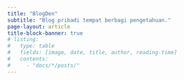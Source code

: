 ```yaml
---
title: "BlogDen"
subtitle: "Blog pribadi tempat berbagi pengetahuan."
page-layout: article
title-block-banner: true
# listing:
#   type: table
#   fields: [image, date, title, author, reading-time]
#   contents: 
#     - "docs/*/posts/"
---
```



